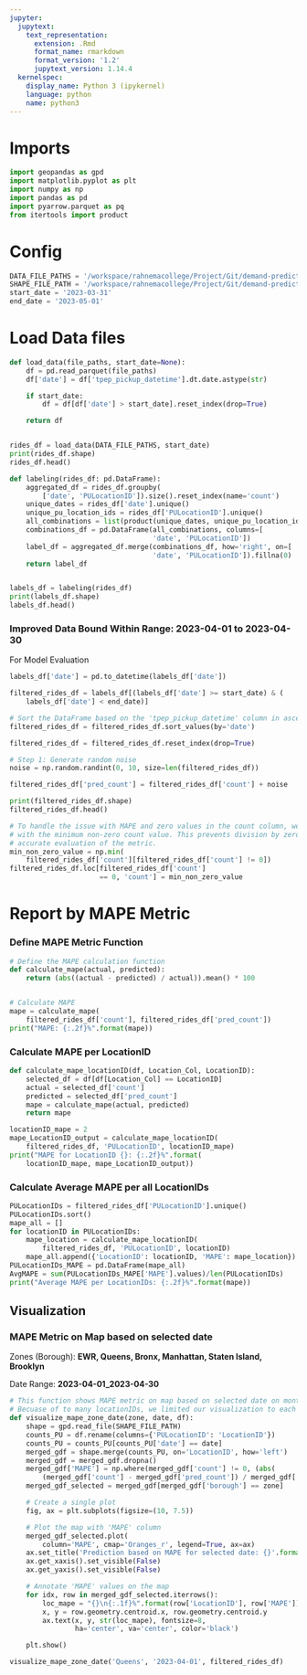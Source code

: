 ```yaml
---
jupyter:
  jupytext:
    text_representation:
      extension: .Rmd
      format_name: rmarkdown
      format_version: '1.2'
      jupytext_version: 1.14.4
  kernelspec:
    display_name: Python 3 (ipykernel)
    language: python
    name: python3
---
```


# Imports

```python
import geopandas as gpd
import matplotlib.pyplot as plt
import numpy as np
import pandas as pd
import pyarrow.parquet as pq
from itertools import product
```

# Config

```python
DATA_FILE_PATHS = '/workspace/rahnemacollege/Project/Git/demand-prediction/data'
SHAPE_FILE_PATH = '/workspace/rahnemacollege/Project/Git/demand-prediction/map_data/taxi_zones/taxi_zones.shp'
start_date = '2023-03-31'
end_date = '2023-05-01'
```

# Load Data files

```python
def load_data(file_paths, start_date=None):
    df = pd.read_parquet(file_paths)
    df['date'] = df['tpep_pickup_datetime'].dt.date.astype(str)

    if start_date:
        df = df[df['date'] > start_date].reset_index(drop=True)

    return df


rides_df = load_data(DATA_FILE_PATHS, start_date)
print(rides_df.shape)
rides_df.head()
```

```python
def labeling(rides_df: pd.DataFrame):
    aggregated_df = rides_df.groupby(
        ['date', 'PULocationID']).size().reset_index(name='count')
    unique_dates = rides_df['date'].unique()
    unique_pu_location_ids = rides_df['PULocationID'].unique()
    all_combinations = list(product(unique_dates, unique_pu_location_ids))
    combinations_df = pd.DataFrame(all_combinations, columns=[
                                   'date', 'PULocationID'])
    label_df = aggregated_df.merge(combinations_df, how='right', on=[
                                   'date', 'PULocationID']).fillna(0)
    return label_df


labels_df = labeling(rides_df)
print(labels_df.shape)
labels_df.head()
```

### Improved Data Bound Within Range: 2023-04-01 to 2023-04-30

For Model Evaluation

```python
labels_df['date'] = pd.to_datetime(labels_df['date'])
```

```python
filtered_rides_df = labels_df[(labels_df['date'] >= start_date) & (
    labels_df['date'] < end_date)]
```

```python
# Sort the DataFrame based on the 'tpep_pickup_datetime' column in ascending order
filtered_rides_df = filtered_rides_df.sort_values(by='date')
```

```python
filtered_rides_df = filtered_rides_df.reset_index(drop=True)
```

```python
# Step 1: Generate random noise
noise = np.random.randint(0, 10, size=len(filtered_rides_df))

filtered_rides_df['pred_count'] = filtered_rides_df['count'] + noise
```

```python
print(filtered_rides_df.shape)
filtered_rides_df.head()
```

```python
# To handle the issue with MAPE and zero values in the count column, we replace zeros
# with the minimum non-zero count value. This prevents division by zero and ensures
# accurate evaluation of the metric.
min_non_zero_value = np.min(
    filtered_rides_df['count'][filtered_rides_df['count'] != 0])
filtered_rides_df.loc[filtered_rides_df['count']
                      == 0, 'count'] = min_non_zero_value
```

# Report by MAPE Metric


### Define MAPE Metric Function

```python
# Define the MAPE calculation function
def calculate_mape(actual, predicted):
    return (abs((actual - predicted) / actual)).mean() * 100


# Calculate MAPE
mape = calculate_mape(
    filtered_rides_df['count'], filtered_rides_df['pred_count'])
print("MAPE: {:.2f}%".format(mape))
```

### Calculate MAPE per LocationID

```python
def calculate_mape_locationID(df, Location_Col, LocationID):
    selected_df = df[df[Location_Col] == LocationID]
    actual = selected_df['count']
    predicted = selected_df['pred_count']
    mape = calculate_mape(actual, predicted)
    return mape
```

```python
locationID_mape = 2
mape_LocationID_output = calculate_mape_locationID(
    filtered_rides_df, 'PULocationID', locationID_mape)
print("MAPE for LocationID {}: {:.2f}%".format(
    locationID_mape, mape_LocationID_output))
```

### Calculate Average MAPE per all LocationIDs

```python
PULocationIDs = filtered_rides_df['PULocationID'].unique()
PULocationIDs.sort()
mape_all = []
for locationID in PULocationIDs:
    mape_location = calculate_mape_locationID(
        filtered_rides_df, 'PULocationID', locationID)
    mape_all.append({'LocationID': locationID, 'MAPE': mape_location})
PULocationIDs_MAPE = pd.DataFrame(mape_all)
AvgMAPE = sum(PULocationIDs_MAPE['MAPE'].values)/len(PULocationIDs)
print("Average MAPE per LocationIDs: {:.2f}%".format(mape))
```

## Visualization


### MAPE Metric on Map based on selected date

Zones (Borough): **EWR, Queens, Bronx, Manhattan, Staten Island, Brooklyn**

Date Range: **2023-04-01_2023-04-30**

```python
# This function shows MAPE metric on map based on selected date on month
# Becuase of to many locationIDs, we limited our visualization to each zone(Borough)
def visualize_mape_zone_date(zone, date, df):
    shape = gpd.read_file(SHAPE_FILE_PATH)
    counts_PU = df.rename(columns={'PULocationID': 'LocationID'})
    counts_PU = counts_PU[counts_PU['date'] == date]
    merged_gdf = shape.merge(counts_PU, on='LocationID', how='left')
    merged_gdf = merged_gdf.dropna()
    merged_gdf['MAPE'] = np.where(merged_gdf['count'] != 0, (abs(
        (merged_gdf['count'] - merged_gdf['pred_count']) / merged_gdf['count'])) * 100, 1)
    merged_gdf_selected = merged_gdf[merged_gdf['borough'] == zone]

    # Create a single plot
    fig, ax = plt.subplots(figsize=(10, 7.5))

    # Plot the map with 'MAPE' column
    merged_gdf_selected.plot(
        column='MAPE', cmap='Oranges_r', legend=True, ax=ax)
    ax.set_title('Prediction based on MAPE for selected date: {}'.format(date))
    ax.get_xaxis().set_visible(False)
    ax.get_yaxis().set_visible(False)

    # Annotate 'MAPE' values on the map
    for idx, row in merged_gdf_selected.iterrows():
        loc_mape = "{}\n{:.1f}%".format(row['LocationID'], row['MAPE'])
        x, y = row.geometry.centroid.x, row.geometry.centroid.y
        ax.text(x, y, str(loc_mape), fontsize=8,
                ha='center', va='center', color='black')

    plt.show()
```

```python
visualize_mape_zone_date('Queens', '2023-04-01', filtered_rides_df)
```
